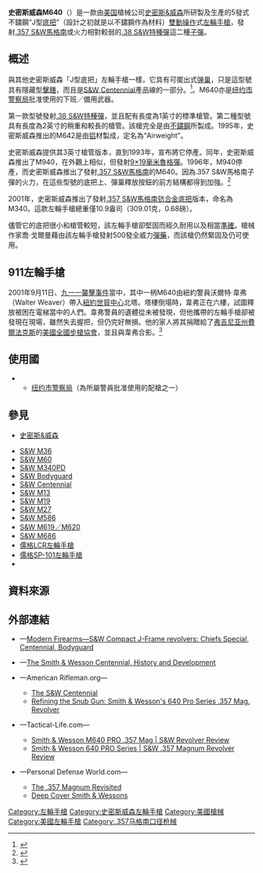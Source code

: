{{noteTA
|G1=軍事
|G2=長度單位
|G3=Firearms
}}
{{Infobox Weapon
| name = 史密斯威森M640<br />{{Lang|en|Smith & Wesson Model 640}}
| image = File:S&W Model 640 revolver.jpg
| image_size = 300px
| caption = 史密斯威森M640左輪手槍
| origin = {{flag|USA|1912}}
| type = [[左輪手槍|左輪手槍]]
<!-- Type selection -->
| is_ranged = yes
| is_bladed = 
| is_explosive = 
| is_artillery = 
| is_vehicle = 
| is_missile = 
| is_UK = <!-- Service history -->
| service = 1990年—
| used_by = 參見[[#使用國|使用國]]
| wars= <!-- Production history -->
| designer = [[史密斯&威森|史密斯&威森]]
| design_date = 
| manufacturer = 史密斯&威森
| unit_cost = [[建議售價|MSRP]]：[[美元|﹩]]729.00<ref name=sw640>{{cite web|url=http://www.smith-wesson.com/webapp/wcs/stores/servlet/Product4_750001_750051_764958_-1_757768_757767_757751_ProductDisplayErrorView_Y|title=Model 640|publisher=Smith & Wesson|accessdate=4 May 2012|archive-date=2016-09-26|archive-url=https://web.archive.org/web/20160926034358/http://www.smith-wesson.com/webapp/wcs/stores/servlet/Product4_750001_750051_764958_-1_757768_757767_757751_ProductDisplayErrorView_Y|dead-url=no}}</ref>
| production_date = 
| number = 
| variants = -{}-
* 史密斯威森M642“Airweight”
* 史密斯威森M340
<!-- General specifications -->| spec_label = 
| weight = 22.58[[盎司|盎司]]（640.13[[克|克]]，1.41[[磅|磅]]）
| length = 166,62[[毫米|毫米]]（6.56[[英寸|英寸]]）<ref name=sw640/>
| part_length = 53.975毫米（2.125英吋）<ref name=sw640/>
| width = 
| height = 
| diameter = 
| crew = <!-- Ranged weapon specifications -->
| cartridge = -{}-
* [[.357麥格農|.357 S&W馬格南]]
* [[.38_Special|.38 S&W特種彈]]<br />（可發射高壓子彈）
| cartridge_weight = 
| caliber = 9.06毫米（.357英吋）
| barrels = 1根，[[膛線|線膛]]，無[[槍口|槍口]]裝置
| action= <div class="NavFrame collapsed" style="color: black; background-color: #FFFFFF; margin: 0 auto; padding: 0 10px; text-align: left;"><div class="NavHead" style="background-color: #FFFFFF; margin: 0 auto; padding: 0 10px; font-weight:normal;"></div><div class="NavContent" style="background-color: #FFFFFF; margin: 0 auto; padding: 0 10px;">
* [[扳机#双动式|雙動操作扳機]]
* 實心[[机匣|底把]]連可擺出式[[弹巢|弹巢]]
</div>
</div>
| mode = {{Link-en|連發步槍|repeating rifle|連發}}
| rate = 
| velocity = 
| energy = 
| range = 22.86[[米_(单位)|公尺]]（25[[码|码]]，75[[英尺|英尺]]）
| max_range = 45.72公尺（50码，150英尺）
| feed = 5發彈巢
| sights = [[機械瞄具|機械瞄具]]：缺口式[[照門|照門]]和片狀[[照準器|準星]]（三點式準星）
<!-- 火炮規格 -->| breech = 
| recoil = 
| carriage = 
| elevation = 
| traverse = <!-- 刃器規格 -->
| blade_type = 
| hilt_type = 
| sheath_type = 
| head_type = 
| haft_type = <!-- 爆炸物內填炸藥規格 -->
| filling = 
| filling_weight = 
| detonation = 
| yield = <!-- 車輛/飛彈規格 -->
| armour = 
| primary_armament = 
| secondary_arament = 
| engine = 
| engine_power = 
| transmission = 
| payload_capacity = 
| fuel_capacity = 
| pw_ratio = 
| suspension = 
| clearance = 
| vehicle_range = 
| speed = 
| guidance = 
| steering = <!-- Missiles only -->
| wingspan = 
| propellant = 
| ceiling = 
| altitude = 
| depth = 
| boost = 
| accuracy = 
| launch_platform = 
| transport = 
}}

'''史密斯威森M640'''（{{Lang-en|'''Smith & Wesson Model 640'''}}）是一款由[[美国|美国]]槍械公司[[史密斯&威森|史密斯&威森]]所研製及生產的5發式不鏽鋼“J型[[机匣|底把]]”（設計之初就是以不鏽鋼作為材料）[[扳机#双动式|雙動操作]]式{{Link-en|短槍管左輪手槍|Snubnosed revolver|短槍管}}[[左輪手槍|左輪手槍]]，發射[[.357麥格農|.357 S&W馬格南]]或火力相對較弱的[[.38_Special|.38 S&W特種彈]]這二種[[子彈|子彈]]。

== 概述 ==
與其他史密斯威森「J型底把」左輪手槍一樣，它具有可擺出式[[弹巢|弹巢]]，只是這型號具有隱藏型[[擊錘|擊錘]]，而且是[[史密斯威森百週年紀念左輪手槍|S&W Centennial]]產品線的一部分。<ref name=Ayoobgreat>{{cite book|title=Massad Ayoob's Greatest Handguns of the World|first= Massad |last=Ayoob|authorlink=Massad Ayoob |publisher =Gun Digest Books|year= 2010 |pages=218–220|ISBN = 978-1-4402-0825-6  }}</ref>。M640亦是[[纽约市警察局|纽约市警察局]]批准使用的下班／備用武器。

第一款型號發射[[.38_Special|.38 S&W特種彈]]，並且配有長度為1{{frac|7|8}}英寸的標準槍管。第二種型號具有長度為2{{frac|1|8}}英寸的稍重和較長的槍管。該槍完全是由[[不鏽鋼|不鏽鋼]]所製成。1995年，史密斯威森推出的M642是由[[铝|铝]]材製成，定名為“Airweight”。

史密斯威森提供其3英寸槍管版本，直到1993年，宣布將它停產。同年，史密斯威森推出了M940，在外觀上相似，但發射[[9×19mm魯格彈|9×19毫米魯格彈]]。1996年，M940停產，而史密斯威森推出了發射[[.357麥格農|.357 S&W馬格南]]的M640。因為.357 S&W馬格南子彈的火力，在這些型號的底把上、彈巢釋放按鈕的前方結構都得到加強。<ref name="EPR2003">{{cite book| last = Hartink| first = A.E.| title = The Complete Encyclopedia of Pistols and Revolvers| url = https://archive.org/details/completeencyclop0000hart| publisher = Chartwell Books, Inc| year = 2003| pages = [https://archive.org/details/completeencyclop0000hart/page/225 225]| location = Edison, New Jersey| isbn = 978-0-7858-1871-7}}</ref>

2001年，史密斯威森推出了發射[[.357麥格農|.357 S&W馬格南]][[钪|钪]][[合金|合金]][[机匣|底把]]版本，命名為M340。這款左輪手槍總重僅10.9盎司（309.01克，0.68磅）。

儘管它的底把很小和槍管較短，該左輪手槍卻堅固而經久耐用以及相當[[测量精度|準確]]。槍械作家喬·戈爾曼藉由該左輪手槍發射500發全威力[[彈藥|彈藥]]，而該槍仍然緊固及仍可使用。

== 911左輪手槍 ==
2001年9月11日、[[九一一襲擊事件|九一一襲擊事件]]當中，其中一柄M640由紐約警員沃爾特·韋弗（Walter Weaver）帶入[[世界贸易中心|紐約世貿中心]]北塔。塔樓倒塌時，韋弗正在六樓，試圖釋放被困在電梯當中的人們。韋弗警員的遺體從未被發現，但他攜帶的左輪手槍卻被發現在現場，雖然失去握把，但仍完好無損。他的家人將其捐贈給了[[弗吉尼亚州|弗吉尼亚州]][[費爾法克斯_(維吉尼亞州)|費爾法克斯]]的[[美國全國步槍協會|美國全國步槍協會]]{{Link-en|國家槍械博物館|National Firearms Museum}}，並且與韋弗合影。<ref>{{cite web|url=http://nramuseum.org/the-museum/the-galleries/firearms-traditions-for-today/case-78-the-long-arm-of-the-law/911-revolver-officer-walter-weaver.aspx#|title=9/11 Revolver - Officer Walter Weaver|publisher=NRA Museum|accessdate=20 June 2019|archive-url=https://web.archive.org/web/20190807223639/http://www.nramuseum.org/the-museum/the-galleries/firearms-traditions-for-today/case-78-the-long-arm-of-the-law/911-revolver-officer-walter-weaver.aspx|archive-date=2019-08-07|dead-url=yes}}</ref>

== 使用國 ==
* {{flag|USA|1912}}
** [[纽约市警察局|纽约市警察局]]（為所屬警員批准使用的配槍之一）

== 參見 ==
* [[史密斯&威森|史密斯&威森]]
{{refbegin|2}}
* [[史密斯威森M36左輪手槍|S&W M36]]
* [[史密斯威森M60左輪手槍|S&W M60]]
* [[史密斯威森M340PD左輪手槍|S&W M340PD]]
* [[史密斯威森護衞者左輪手槍|S&W Bodyguard]]
* [[史密斯威森百週年紀念左輪手槍|S&W Centennial]]
* [[史密斯威森M13左輪手槍|S&W M13]]
* [[史密斯威森M19左輪手槍|S&W M19]]
* [[史密斯威森M27左輪手槍|S&W M27]]
* [[史密斯威森M586左輪手槍|S&W M586]]
* [[史密斯威森M619左輪手槍|S&W M619／M620]]
* [[史密斯威森M686左輪手槍|S&W M686]]
* [[儒格LCR左輪手槍|儒格LCR左輪手槍]]
* [[儒格SP-101左輪手槍|儒格SP-101左輪手槍]]
* {{Link-en|金牛座M605左輪手槍|Taurus Model 605}}
{{refend}}

== 資料來源 ==
<div class="references-small">
<references />
</div>

== 外部連結 ==
{{Commonscat|Smith & Wesson Model 640}}
* {{en icon}}—[https://web.archive.org/web/20071024034123/http://world.guns.ru/handguns/hg105-e.htm Modern Firearms—S&W Compact J-Frame revolvers: Chiefs Special, Centennial, Bodyguard]
* {{en icon}}—[http://www.snubnose.info/docs/m640.htm The Smith & Wesson Centennial, History and Development] {{Wayback|url=http://www.snubnose.info/docs/m640.htm |date=20201027032546 }}
* {{en icon}}—American Rifleman.org—
** [https://www.americanrifleman.org/articles/2010/10/28/the-sw-centennial/ The S&W Centennial] {{Wayback|url=https://www.americanrifleman.org/articles/2010/10/28/the-sw-centennial/ |date=20190609192124 }}
** [https://www.americanrifleman.org/articles/2015/5/12/refining-the-snub-gun-smith-wessons-640-pro-series-357-mag-revolver/ Refining the Snub Gun: Smith & Wesson's 640 Pro Series .357 Mag. Revolver] {{Wayback|url=https://www.americanrifleman.org/articles/2015/5/12/refining-the-snub-gun-smith-wessons-640-pro-series-357-mag-revolver/ |date=20201031222207 }}
* {{en icon}}—Tactical-Life.com—
** [http://www.tactical-life.com/combat-handguns/smith-wesson-m640-pro-357-mag/ Smith & Wesson M640 PRO .357 Mag | S&W Revolver Review] {{Wayback|url=http://www.tactical-life.com/combat-handguns/smith-wesson-m640-pro-357-mag/ |date=20190622180143 }}
** [http://www.tactical-life.com/firearms/smith-wesson-640-pro-series/#pro640 Smith & Wesson 640 PRO Series | S&W .357 Magnum Revolver Review] {{Wayback|url=http://www.tactical-life.com/firearms/smith-wesson-640-pro-series/#pro640 |date=20190703205721 }}
* {{en icon}}—Personal Defense World.com—
** [http://www.personaldefenseworld.com/2013/05/10584/#10-a_phatchfinal The .357 Magnum Revisited] {{Wayback|url=http://www.personaldefenseworld.com/2013/05/10584/#10-a_phatchfinal |date=20200922015215 }}
** [http://www.personaldefenseworld.com/2013/10/deep-cover-smith-wesson/3/ Deep Cover Smith & Wessons] {{Wayback|url=http://www.personaldefenseworld.com/2013/10/deep-cover-smith-wesson/3/ |date=20190612195551 }}

{{史密斯威森公司}}

{{DEFAULTSORT:Smith & Wesson Model 640}}
[[Category:左輪手槍|Category:左輪手槍]]
[[Category:史密斯威森左輪手槍|Category:史密斯威森左輪手槍]]
[[Category:美國槍械|Category:美國槍械]]
[[Category:美國左輪手槍|Category:美國左輪手槍]]
[[Category:.357马格南口径枪械|Category:.357马格南口径枪械]]